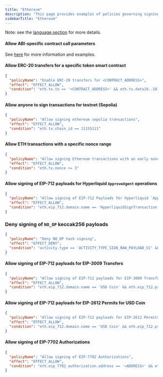 ```yaml
---
title: "Ethereum"
description: "This page provides examples of policies governing signing."
sidebarTitle: "Ethereum"
---
```


Note: see the [language section](/concepts/policies/language#ethereum) for more details.

#### Allow ABI-specific contract call parameters

See [here](../../../concepts/policies/smart-contract-interfaces) for more information and examples.

#### Allow ERC-20 transfers for a specific token smart contract

```json
{
  "policyName": "Enable ERC-20 transfers for <CONTRACT_ADDRESS>",
  "effect": "EFFECT_ALLOW",
  "condition": "eth.tx.to == '<CONTRACT_ADDRESS>' && eth.tx.data[0..10] == '0xa9059cbb'"
}
```

#### Allow anyone to sign transactions for testnet (Sepolia)

```json
{
  "policyName": "Allow signing ethereum sepolia transactions",
  "effect": "EFFECT_ALLOW",
  "condition": "eth.tx.chain_id == 11155111"
}
```

#### Allow ETH transactions with a specific nonce range

```json
{
  "policyName": "Allow signing Ethereum transactions with an early nonce",
  "effect": "EFFECT_ALLOW",
  "condition": "eth.tx.nonce <= 3"
}
```

#### Allow signing of EIP-712 payloads for Hyperliquid `ApproveAgent` operations

```json
{
  "policyName": "Allow signing of EIP-712 Payloads for Hyperliquid `ApproveAgent` operations",
  "effect": "EFFECT_ALLOW",
  "condition": "eth.eip_712.domain.name == 'HyperliquidSignTransaction' && eth.eip_712.primary_type == 'HyperliquidTransaction:ApproveAgent' && activity.type == 'ACTIVITY_TYPE_SIGN_RAW_PAYLOAD_V2'"
}
```

### Deny signing of `NO_OP` keccak256 payloads

```json
{
  "policyName": "Deny NO_OP hash signing",
  "effect": "EFFECT_DENY",
  "condition": "activity.type == 'ACTIVITY_TYPE_SIGN_RAW_PAYLOAD_V2' && activity.params.hash_function == 'HASH_FUNCTION_NO_OP'" && activity.params.encoding != 'PAYLOAD_ENCODING_EIP712'
}
```

#### Allow signing of EIP-712 payloads for EIP-3009 Transfers

```json
{
  "policyName": "Allow signing of EIP-712 payloads for EIP-3009 Transfers for USD Coin",
  "effect": "EFFECT_ALLOW",
  "condition": "eth.eip_712.domain.name == 'USD Coin' && eth.eip_712.primary_type == 'TransferWithAuthorization' && activity.type == 'ACTIVITY_TYPE_SIGN_RAW_PAYLOAD_V2'"
}
```

#### Allow signing of EIP-712 payloads for EIP-2612 Permits for USD Coin

```json
{
  "policyName": "Allow signing of EIP-712 payloads for EIP-2612 Permits for USD Coin",
  "effect": "EFFECT_ALLOW",
  "condition": "eth.eip_712.domain.name == 'USD Coin' && eth.eip_712.primary_type == 'Permit' && activity.type == 'ACTIVITY_TYPE_SIGN_RAW_PAYLOAD_V2'"
}
```

#### Allow signing of EIP-7702 Authorizations

```json
{
  "policyName": "Allow signing of EIP-7702 Authorizations",
  "effect": "EFFECT_ALLOW",
  "condition": "eth.eip_7702_authorization.address == '<ADDRESS>' && eth.eip_7702_authorization.chain_id == '<CHAIN_ID>' && eth.eip_7702_authorization.nonce == '<NONCE>' && activity.type == 'ACTIVITY_TYPE_SIGN_RAW_PAYLOAD_V2'"
}
```

